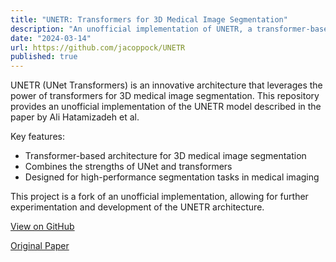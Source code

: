 ```yaml
---
title: "UNETR: Transformers for 3D Medical Image Segmentation"
description: "An unofficial implementation of UNETR, a transformer-based architecture for 3D medical image segmentation."
date: "2024-03-14"
url: https://github.com/jacoppock/UNETR
published: true
---
```


UNETR (UNet Transformers) is an innovative architecture that leverages the power of transformers for 3D medical image segmentation. This repository provides an unofficial implementation of the UNETR model described in the paper by Ali Hatamizadeh et al.

Key features:
- Transformer-based architecture for 3D medical image segmentation
- Combines the strengths of UNet and transformers
- Designed for high-performance segmentation tasks in medical imaging

This project is a fork of an unofficial implementation, allowing for further experimentation and development of the UNETR architecture.

[View on GitHub](https://github.com/jacoppock/UNETR)

[Original Paper](https://arxiv.org/abs/2103.10504?context=cs.CV)